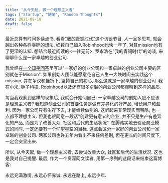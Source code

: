 ```yaml
---
title: "从今天起, 做一个理想主义者"
tags: ["Startup", "随笔", "Random Thoughts"]
date: 2021-08-18
draft: false
---
```


最近总算有时间多读点书, 看看["我的青铜时代"](https://movie.douban.com/subject/35482272/)这个访谈节目. 人一旦多思考, 就会蹦出各种各样零碎的想法. 细数自己加入Robinhood也快一年了, 对其mission也有了更深的认知. 想结合最近阅读的<一往无前>, 罗永浩在"我的青铜时代"的访谈, 来聊聊什么是一家卓越的创业公司.

我曾经在[一个知乎回答](https://www.zhihu.com/question/31116099/answer/2039607272)里写过"一家好的创业公司和一家卓越的创业公司主要的区别就在于Mission". 如果创始人团队能愿意花自己人生一大块时间去实践这个mission, 并在争议和挫折下, 坚持自己的初心, 那么这就是一家卓越的创业公司. 我在小米, 锤子科技, Robinhood以及还有很多卓越的创业公司都观察到这样的品质.

每当我观察到这样的现象后, 我就会开始问自己: 一家卓越公司的创始人应不应该是理想主义者? 我知道创业公司的首要任务是做有差异化的好产品, 增长用户和盈利. 因为一家公司只有生存下去, 才能继续做别的. 这听起来非常现实而残酷, 也一点都不理想主义. 但我也很同意一段话"创建更有意义的企业, 并不只是生产有差异化的产品, 而是为了改善大众, 社区和后代的生活状况". 在脚踏实地去验证商业模式的同时, 一定还要有一个仰望星空的目标. 这点会区分一家好的创业公司和一家卓越的创业公司. 两家公司也许五年内看出不来任何差别, 但在更长的时间尺度下, 一定会突显出来.

所以, 从今天起, 做一个理想主义者, 去尝试改善大众, 社区和后代的生活状况. 这也是我对自己提醒. 最后, 作为一个资深网文读者, 用第一序列的这段话来结束这篇博客:

永远充满激情, 永远心怀赤诚, 永远在路上, 永远少年.

